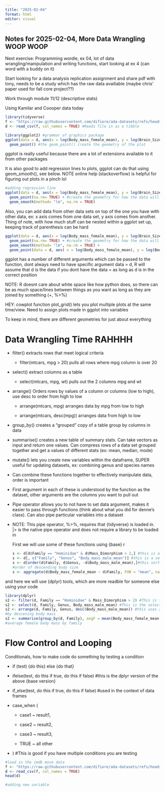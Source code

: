 ```yaml
---
title: "2025-02-04"
format: html
editor: visual
---
```


## Notes for 2025-02-04, More Data Wrangling WOOP WOOP

Next exercise: Programming wordle, ex 04, lot of data wrangling/manipulation and writing functions, start looking at ex 4 (can word with a buddy on it)

Start looking for a data analysis replication assignment and share pdf with tony, needs to be a study which has the raw data availiable (maybe chris' paper used for fall core project??)

Work through module 11/12 (descriptive stats)

Using Kamilar and Coooper data today

```r
library(tidyverse)
f <- "https://raw.githubusercontent.com/difiore/ada-datasets/refs/heads/main/KamilarAndCooperData.csv"
d <- read_csv(f, col_names = TRUE) #Reads file in as a tibble

library(ggplot2) #grammar of graphics package
ggplot(data = d, aes(x = log(Body_mass_female_mean), y = log(Brain_Size_Female_Mean))) +
  geom_point() #the geom_point() create the geometry of the plot
```

ggplot is really useful because there are a lot of extensions available to it from other packages

It is also good to add regression lines to plots, ggplot can do that using geom_smooth(), see below. NOTE online help (stackoverflow) is helpful for figuring out plots in a pinch lol

```r
#adding regression line
ggplot(data = d, aes(x = log(Body_mass_female_mean), y = log(Brain_Size_Female_Mean))) +
  geom_point(na.rm= TRUE) + #create the geometry for how the data will be visualized
  geom_smooth(method= "lm", na.rm = TRUE)

```

Also, you can add data from other data sets on top of the one you have with other data, ex: x axis comes from one data set, y axis comes from another. Thing of note, with how much stuff can be nested within a ggplot set up, keeping track of parenthesis can be hard

```r
ggplot(data = d, aes(x = log(Body_mass_female_mean), y = log(Brain_Size_Female_Mean))) +
  geom_point(na.rm= TRUE) + #create the geometry for how the data will be visualized
  geom_smooth(method= "lm", na.rm = TRUE) +
  geom_point(data = d, aes( x = log(Body_mass_female_mean), y = log(Body_mass_male_mean)))
```

ggplot has a number of different arguments which can be passed to the function, dont always need to have specific argument data = d, R will assume that d is the data if you dont have the data = as long as d is in the correct position

NOTE: R doesnt care about white space like how python does, so there can be as much space/lines between things as you want as long as they are joined by something (+, %\>%)

HEY: cowplot function plot_grid() lets you plot multiple plots at the same time/view. Need to assign plots made in ggplot into variables

To keep in mind, there are different geometries for just about everything

# Data Wrangling Time RAHHHH

-   filter() extracts rows that meet logical criteria

    -   filter(mtcars, mpg \> 20) pulls all rows where mpg column is over 20

-   select() extract columns as a table

    -   select(mtcars, mpg, wt) pulls out the 2 columns mpg and wt

-   arrange() Orders rows by values of a column or columns (low to high), use desc to order from high to low

    -   arrange(mtcars, mpg) arranges data by mpg from low to high

    -   arrange(mtcars, desc(mpg)) arranges data from high to low

-   group_by() creates a "grouped" copy of a table group by columns in data

-   summarise() creates a new table of summary stats. Can take vectors as input and return one values. Can compress rows of a data set grouped together and get a values of different stats (ex: mean, median, mode)

-   mutate() lets you create new variables within the dataframe, SUPER useful for updating datasets, ex: combining genus and species names

-   Can combine these functions together to effectively manipulate data, order is important

-   First argument in each of these is understood by the function as the dataset, other arguments are the columns you want to pull out

-   Pipe operator allows you to not have to set data argument, makes it easier to pass through functions (think about what you did for denne's class). Can also pipe particular variables into a dataset

-   NOTE: This pipe operator, %\>%, requires that {tidyverse} is loaded in. \|\> is the native pipe operator and does not require a library to be loaded in

    First we will use some of these functions using {base} r

    ```r
    s <- d[d$Family == "Hominidae" & d$Mass_Dimorphism > 2,] #this is a filter function in {base} r
    s <- d[, c("Family", "Genus", "Body_mass_male_mean")] #this is a select function
    s <- d[order(d$Family, d$Genus, -d$Body_mass_male_mean),]#this sorts these three variables in
    #order of descending body size
    s <- aggregate(d$Body_mass_female_mean ~ d$Family, FUN = "mean", na.rm = TRUE)

    ```

and here we will use {dplyr} tools, which are more readble for someone else using your code

```r
library(dplyr)
s2 <- filter(d, Family == "Hominidae" & Mass_Dimorphism > 2) #This is the filter function using filter() in {dplyr}
s2 <- select(d, Family, Genus, Body_mass_male_mean) #This is the select() function
s2 <- arrange(d, Family, Genus, desc(Body_mass_male_mean)) #this uses arrange() to sort these 3 variable
#by descening body mass
s2 <- summarise(group_by(d, Family), avgF = mean(Body_mass_female_mean, na.rm = TRUE)) #summarises
#average female body mass by family

```

# Flow Control and Looping

Conditionals, how to make code do something by testing a condition

-   if (test) {do this} else {do that}

-   ifelse(test, do this if true, do this if false) #this is the dplyr version of the above {base version}

-   if_else(test, do this if true, do this if false) #used in the context of data frames

-   case_when (

    -   case1 \~ result1,

    -   case2 \~ result2,

    -   case3 \~ result3,

    -   TRUE \~ all other

-   ) #This is good if you have multiple conditions you are testing

```r
#load in the imdb move data
f <- "https://raw.githubusercontent.com/difiore/ada-datasets/refs/heads/main/IMDB-movies.csv"
d <- read_csv(f, col_names = TRUE)
head(d)

#adding new variable
```
